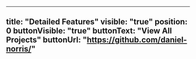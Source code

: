 ---
title: "Detailed Features"
visible: "true"
position: 0
buttonVisible: "true"
buttonText: "View All Projects"
buttonUrl: "https://github.com/daniel-norris/"
----